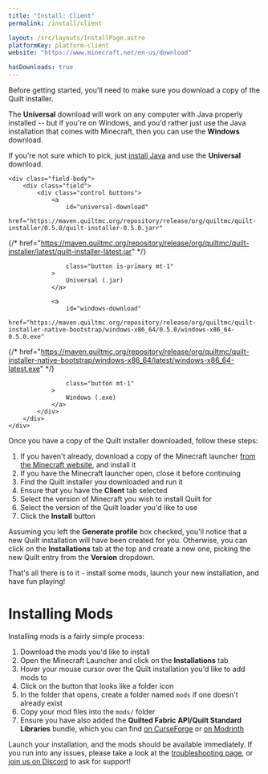 ```yaml
---
title: "Install: Client"
permalink: /install/client

layout: /src/layouts/InstallPage.astro
platformKey: platform-client
website: "https://www.minecraft.net/en-us/download"

hasDownloads: true
---
```



Before getting started, you'll need to make sure you download a copy of the Quilt installer.

The **Universal** download will work on any computer with Java properly installed -- but if you're on Windows, and you'd rather just use the Java installation that comes with Minecraft, then you can use the **Windows** download.

If you're not sure which to pick, just [install Java](https://java.com/en/download) and use the **Universal** download.

<div class="field is-horizontal">
	<InstallerVersion />

	<div class="field-body">
		<div class="field">
			<div class="control buttons">
				<a
					id="universal-download"
					href="https://maven.quiltmc.org/repository/release/org/quiltmc/quilt-installer/0.5.0/quilt-installer-0.5.0.jarr"
{/*
					href="https://maven.quiltmc.org/repository/release/org/quiltmc/quilt-installer/latest/quilt-installer-latest.jar"
*/}

					class="button is-primary mt-1"
				>
					Universal (.jar)
				</a>

				<a
					id="windows-download"
					href="https://maven.quiltmc.org/repository/release/org/quiltmc/quilt-installer-native-bootstrap/windows-x86_64/0.5.0/windows-x86_64-0.5.0.exe"

{/*
					href="https://maven.quiltmc.org/repository/release/org/quiltmc/quilt-installer-native-bootstrap/windows-x86_64/latest/windows-x86_64-latest.exe"
*/}

					class="button mt-1"
				>
					Windows (.exe)
				</a>
			</div>
		</div>
	</div>
</div>

Once you have a copy of the Quilt installer downloaded, follow these steps:

1. If you haven't already, download a copy of the Minecraft launcher [from the Minecraft website](https://www.minecraft.net/en-us/download), and install it
2. If you have the Minecraft launcher open, close it before continuing
3. Find the Quilt installer you downloaded and run it
4. Ensure that you have the **Client** tab selected
5. Select the version of Minecraft you wish to install Quilt for
6. Select the version of the Quilt loader you'd like to use
7. Click the **Install** button

Assuming you left the **Generate profile** box checked, you'll notice that a new Quilt installation will have been created for you. Otherwise, you can click on the **Installations** tab at the top and create a new one, picking the new Quilt entry from the **Version** dropdown.

That's all there is to it - install some mods, launch your new installation, and have fun playing!

# Installing Mods

Installing mods is a fairly simple process:

1. Download the mods you'd like to install
2. Open the Minecraft Launcher and click on the **Installations** tab
3. Hover your mouse cursor over the Quilt installation you'd like to add mods to
4. Click on the button that looks like a folder icon
5. In the folder that opens, create a folder named `mods` if one doesn't already exist
6. Copy your mod files into the `mods/` folder
7. Ensure you have also added the **Quilted Fabric API/Quilt Standard Libraries** bundle, which you can find [on CurseForge](https://www.curseforge.com/minecraft/mc-mods/qsl) or [on Modrinth](https://modrinth.com/mod/qsl)

Launch your installation, and the mods should be available immediately. If you run into any issues, please take a look at the [troubleshooting page](/en/usage/troubleshooting), or [join us on Discord](https://discord.quiltmc.org) to ask for support!
